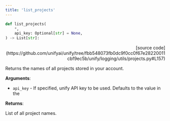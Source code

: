 ```yaml
---
title: 'list_projects'
---
```


```python
def list_projects(
    *,
    api_key: Optional[str] = None,
) -> List[str]:
```

<p align="right">[source code](https://github.com/unifyai/unify/tree/fbb548073fb0dc9f0cc0f67e28220011cbf9ec5b/unify/logging/utils/projects.py#L157)</p>

Returns the names of all projects stored in your account.

**Arguments**:

- `api_key` - If specified, unify API key to be used. Defaults to the value in the



**Returns**:

List of all project names.